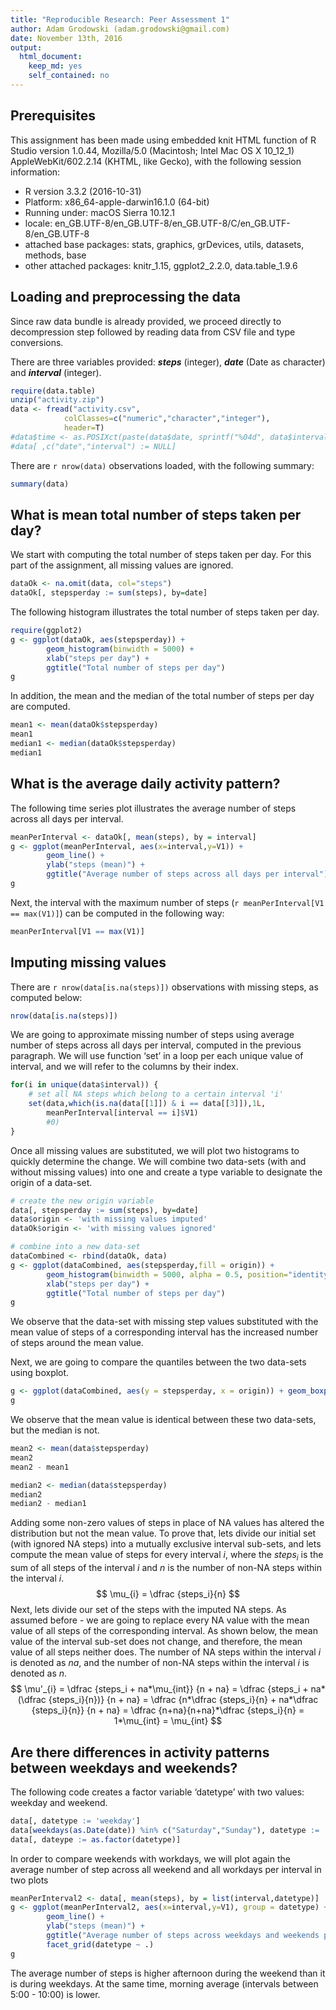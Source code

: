 ```yaml
---
title: "Reproducible Research: Peer Assessment 1"
author: Adam Grodowski (adam.grodowski@gmail.com)
date: November 13th, 2016
output: 
  html_document: 
    keep_md: yes
    self_contained: no
---
```


## Prerequisites

This assignment has been made using embedded knit HTML function of R Studio version 1.0.44, Mozilla/5.0 (Macintosh; Intel Mac OS X 10_12_1) AppleWebKit/602.2.14 (KHTML, like Gecko), with the following session information:

- R version 3.3.2 (2016-10-31)
- Platform: x86_64-apple-darwin16.1.0 (64-bit)
- Running under: macOS Sierra 10.12.1
- locale: en_GB.UTF-8/en_GB.UTF-8/en_GB.UTF-8/C/en_GB.UTF-8/en_GB.UTF-8
- attached base packages: stats, graphics, grDevices, utils, datasets, methods, base
- other attached packages: knitr_1.15, ggplot2_2.2.0, data.table_1.9.6


## Loading and preprocessing the data

Since raw data bundle is already provided, we proceed directly to decompression step followed by reading data from CSV file and type conversions. 

There are three variables provided: ***steps*** (integer), ***date*** (Date as character) and ***interval*** (integer). 

```r
require(data.table)
unzip("activity.zip")
data <- fread("activity.csv",
            colClasses=c("numeric","character","integer"),
            header=T)
#data$time <- as.POSIXct(paste(data$date, sprintf("%04d", data$interval)), format="%Y-%m-%d %H%M")
#data[ ,c("date","interval") := NULL]
```

There are `r nrow(data)` observations loaded, with the following summary:
```r
summary(data)
```

## What is mean total number of steps taken per day?
We start with computing the total number of steps taken per day. For this part of the assignment, all missing values are ignored.
```r
dataOk <- na.omit(data, col="steps")
dataOk[, stepsperday := sum(steps), by=date]
```

The following histogram illustrates the total number of steps taken per day.
```r
require(ggplot2)
g <- ggplot(dataOk, aes(stepsperday)) +
        geom_histogram(binwidth = 5000) +
        xlab("steps per day") +
        ggtitle("Total number of steps per day")
g
```

In addition, the mean and the median of the total number of steps per day are
computed.
```r
mean1 <- mean(dataOk$stepsperday)
mean1
median1 <- median(dataOk$stepsperday)
median1
```

## What is the average daily activity pattern?
The following time series plot illustrates the average number of steps across all days per interval.
```r
meanPerInterval <- dataOk[, mean(steps), by = interval]
g <- ggplot(meanPerInterval, aes(x=interval,y=V1)) +
        geom_line() +
        ylab("steps (mean)") +
        ggtitle("Average number of steps across all days per interval")
g
```

Next, the interval with the maximum number of steps (`r meanPerInterval[V1 == max(V1)]`) can be computed in 
the following way:
```r
meanPerInterval[V1 == max(V1)]
```

## Imputing missing values
There are `r nrow(data[is.na(steps)])` observations with missing steps, as computed below:
```r
nrow(data[is.na(steps)])
```

We are going to approximate missing number of steps using average number of steps across all days per interval, computed in the previous paragraph. We will use function 'set' in a loop per each unique value of interval, and we will refer to the columns by their index.
```r
for(i in unique(data$interval)) {
    # set all NA steps which belong to a certain interval 'i'
    set(data,which(is.na(data[[1]]) & i == data[[3]]),1L, 
        meanPerInterval[interval == i]$V1)
        #0)
}
```

Once all missing values are substituted, we will plot two histograms to quickly determine the change. We will combine two data-sets (with and without missing values) into one and create a type variable to designate the origin of a data-set. 
```r
# create the new origin variable
data[, stepsperday := sum(steps), by=date]
data$origin <- 'with missing values imputed'
dataOk$origin <- 'with missing values ignored'
```

```r
# combine into a new data-set
dataCombined <- rbind(dataOk, data)
g <- ggplot(dataCombined, aes(stepsperday,fill = origin)) +
        geom_histogram(binwidth = 5000, alpha = 0.5, position="identity") +
        xlab("steps per day") +
        ggtitle("Total number of steps per day")
g
```

We observe that the data-set with missing step values substituted with the mean value of steps of a corresponding interval has the increased number of steps around the mean value.

Next, we are going to compare the quantiles between the two data-sets using boxplot.
```r
g <- ggplot(dataCombined, aes(y = stepsperday, x = origin)) + geom_boxplot()
g
```


We observe that the mean value is identical between these two data-sets, but the median is not.
```r
mean2 <- mean(data$stepsperday)
mean2
mean2 - mean1

median2 <- median(data$stepsperday)
median2
median2 - median1
```

Adding some non-zero values of steps in place of NA values has altered the distribution but not the mean value. To prove that, lets divide our initial set (with ignored NA steps) into a mutually exclusive interval sub-sets, and lets compute the mean value of steps for every interval *i*, where the *steps~i~* is the sum of all steps of the interval *i* and *n* is the number of non-NA steps within the interval *i*. 
$$
\mu_{i} = \dfrac {steps_i}{n}
$$
Next, lets divide our set of the steps with the imputed NA steps. As assumed before - we are going to replace every NA value with the mean value of all steps of the corresponding interval. As shown below, the mean value of the interval sub-set does not change, and therefore, the mean value of all steps neither does. The number of NA steps within the interval *i* is denoted as *na*, and the number of non-NA steps within the interval *i* is denoted as *n*.
$$
\mu'_{i} 
    = \dfrac {steps_i + na*\mu_{int}} {n + na} 
    = \dfrac {steps_i + na*(\dfrac {steps_i}{n})} {n + na} 
    = \dfrac {n*\dfrac {steps_i}{n} + na*\dfrac {steps_i}{n}} {n + na}
    = \dfrac {n+na}{n+na}*\dfrac {steps_i}{n}
    = 1*\mu_{int} = \mu_{int}
$$

## Are there differences in activity patterns between weekdays and weekends?

The following code creates a factor variable 'datetype' with two values: 
weekday and weekend.
```r
data[, datetype := 'weekday']
data[weekdays(as.Date(date)) %in% c("Saturday","Sunday"), datetype := 'weekend']
data[, dateype := as.factor(datetype)]
```

In order to compare weekends with workdays, we will plot again the average
number of step across all weekend and all workdays per interval in two plots
```r
meanPerInterval2 <- data[, mean(steps), by = list(interval,datetype)]
g <- ggplot(meanPerInterval2, aes(x=interval,y=V1), group = datetype) +
        geom_line() +
        ylab("steps (mean)") +
        ggtitle("Average number of steps across weekdays and weekends per interval") +
        facet_grid(datetype ~ .)
g
```

The average number of steps is higher afternoon during the weekend than it is
during weekdays. At the same time, morning average (intervals between 
5:00 - 10:00) is lower.
